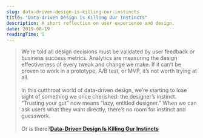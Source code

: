 ```yaml
---
slug: data-driven-design-is-killing-our-instincts
title: "Data-driven Design Is Killing Our Instincts"
description: A short reflection on user experience and design.
date: 2019-08-19
readingTime: 1
---
```


>We’re told all design decisions must be validated by user feedback or business success metrics. Analytics are measuring the design effectiveness of every tweak and change we make. If it can’t be proven to work in a prototype, A/B test, or MVP, it’s not worth trying at all.
<br /><br />
In this cutthroat world of data-driven design, we’re starting to lose sight of something we once cherished: the designer’s instinct. “Trusting your gut” now means “lazy, entitled designer.” When we can ask users what they want directly, there’s no room for instinct and guesswork.
<br /><br />
Or is there?**<a href="https://modus.medium.com/data-driven-design-is-killing-our-instincts-d448d141653d">Data-Driven Design Is Killing Our Instincts</a>**